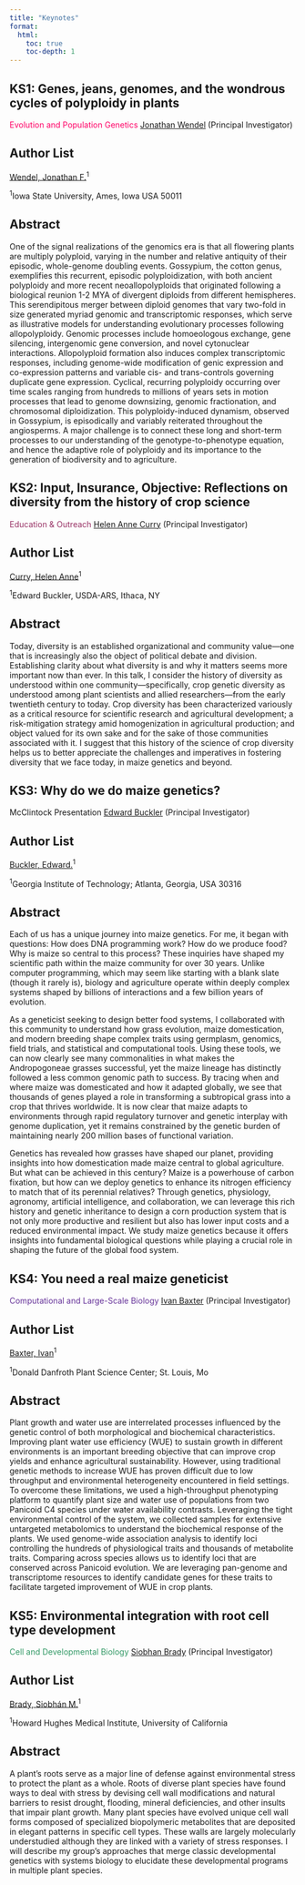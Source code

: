 ```yaml
---
title: "Keynotes"
format:
  html:
    toc: true
    toc-depth: 1
---
```

## KS1: Genes, jeans, genomes, and the wondrous cycles of polyploidy in plants
<font color="#FF0066">Evolution and Population Genetics</font>
[Jonathan Wendel](mailto:jfw@iastate.edu) (Principal Investigator)

::: {.callout-note collapse="true"}
## Author List
<a href='mailto:jfw@iastate.edu'>Wendel, Jonathan F.</a><sup>1</sup><br>

<sup>1</sup>Iowa State University, Ames, Iowa USA 50011<br>
:::

::: {.callout-note collapse="true"}
## Abstract

One of the signal realizations of the genomics era is that all flowering plants are multiply polyploid, varying in the number and relative antiquity of their episodic, whole-genome doubling events. Gossypium, the cotton genus, exemplifies this recurrent, episodic polyploidization, with both ancient polyploidy and more recent neoallopolyploids that originated following a biological reunion 1-2 MYA of divergent diploids from different hemispheres. This serendipitous merger between diploid genomes that vary two-fold in size generated myriad genomic and transcriptomic responses, which serve as illustrative models for understanding evolutionary processes following allopolyploidy. Genomic processes include homoeologous exchange, gene silencing, intergenomic gene conversion, and novel cytonuclear interactions. Allopolyploid formation also induces complex transcriptomic responses, including genome-wide modification of genic expression and co-expression patterns and variable cis- and trans-controls governing duplicate gene expression. Cyclical, recurring polyploidy occurring over time scales ranging from hundreds to millions of years sets in motion processes that lead to genome downsizing, genomic fractionation, and chromosomal diploidization. This polyploidy-induced dynamism, observed in Gossypium, is episodically and variably reiterated throughout the angiosperms. A major challenge is to connect these long and short-term processes to our understanding of the genotype-to-phenotype equation, and hence the adaptive role of polyploidy and its importance to the generation of biodiversity and to agriculture.
:::

## KS2: Input, Insurance, Objective: Reflections on diversity from the history of crop science
<font color="#993366">Education & Outreach</font>
[Helen Anne Curry](mailto:hacurry@gatech.edu) (Principal Investigator)

::: {.callout-note collapse="true"}
## Author List
<a href='mailto:hacurry@gatech.edu'>Curry, Helen Anne</a><sup>1</sup><br>

<sup>1</sup>Edward Buckler, USDA-ARS, Ithaca, NY<br>
:::

::: {.callout-note collapse="true"}
## Abstract

Today, diversity is an established organizational and community value—one that is increasingly also the object of political debate and division. Establishing clarity about what diversity is and why it matters seems more important now than ever. In this talk, I consider the history of diversity as understood within one community—specifically, crop genetic diversity as understood among plant scientists and allied researchers—from the early twentieth century to today. Crop diversity has been characterized variously as a critical resource for scientific research and agricultural development; a risk-mitigation strategy amid homogenization in agricultural production; and object valued for its own sake and for the sake of those communities associated with it. I suggest that this history of the science of crop diversity helps us to better appreciate the challenges and imperatives in fostering diversity that we face today, in maize genetics and beyond.
:::

## KS3: Why do we do maize genetics?
McClintock Presentation
[Edward Buckler](mailto:ed.buckler@usda.gov) (Principal Investigator)

::: {.callout-note collapse="true"}
## Author List
<a href='mailto:ed.buckler@usda.gov'>Buckler, Edward.</a><sup>1</sup><br>

<sup>1</sup>Georgia Institute of Technology; Atlanta, Georgia, USA 30316<br>
:::

::: {.callout-note collapse="true"}
## Abstract

Each of us has a unique journey into maize genetics. For me, it began with questions: How does DNA programming work? How do we produce food? Why is maize so central to this process? These inquiries have shaped my scientific path within the maize community for over 30 years. Unlike computer programming, which may seem like starting with a blank slate (though it rarely is), biology and agriculture operate within deeply complex systems shaped by billions of interactions and a few billion years of evolution.

As a geneticist seeking to design better food systems, I collaborated with this community to understand how grass evolution, maize domestication, and modern breeding shape complex traits using germplasm, genomics, field trials, and statistical and computational tools. Using these tools, we can now clearly see many commonalities in what makes the Andropogoneae grasses successful, yet the maize lineage has distinctly followed a less common genomic path to success. By tracing when and where maize was domesticated and how it adapted globally, we see that thousands of genes played a role in transforming a subtropical grass into a crop that thrives worldwide. It is now clear that maize adapts to environments through rapid regulatory turnover and genetic interplay with genome duplication, yet it remains constrained by the genetic burden of maintaining nearly 200 million bases of functional variation.

Genetics has revealed how grasses have shaped our planet, providing insights into how domestication made maize central to global agriculture. But what can be achieved in this century? Maize is a powerhouse of carbon fixation, but how can we deploy genetics to enhance its nitrogen efficiency to match that of its perennial relatives? Through genetics, physiology, agronomy, artificial intelligence, and collaboration, we can leverage this rich history and genetic inheritance to design a corn production system that is not only more productive and resilient but also has lower input costs and a reduced environmental impact. We study maize genetics because it offers insights into fundamental biological questions while playing a crucial role in shaping the future of the global food system.
:::

## KS4: You need a real maize geneticist
<font color="#663399">Computational and Large-Scale Biology </font>
[Ivan Baxter](mailto:ibaxter@danforthcenter.org) (Principal Investigator)

::: {.callout-note collapse="true"}
## Author List
<a href='mailto:ibaxter@danforthcenter.org'>Baxter, Ivan</a><sup>1</sup><br>

<sup>1</sup>Donald Danfroth Plant Science Center; St. Louis, Mo<br>
:::

::: {.callout-note collapse="true"}
## Abstract

Plant growth and water use are interrelated processes influenced by the genetic control of both morphological and biochemical characteristics. Improving plant water use efficiency (WUE) to sustain growth in different environments is an important breeding objective that can improve crop yields and enhance agricultural sustainability. However, using traditional genetic methods to increase WUE has proven difficult due to low throughput and environmental heterogeneity encountered in field settings. To overcome these limitations, we used a high-throughput phenotyping platform to quantify plant size and water use of populations from two Panicoid C4 species under water availability contrasts. Leveraging the tight environmental control of the system, we collected samples for extensive untargeted metabolomics to understand the biochemical response of the plants. We used genome-wide association analysis to identify loci controlling the hundreds of physiological traits and thousands of metabolite traits. Comparing across species allows us to identify loci that are conserved across Panicoid evolution. We are leveraging pan-genome and transcriptome resources to identify candidate genes for these traits to facilitate targeted improvement of WUE in crop plants.
:::

## KS5: Environmental integration with root cell type development
<font color="#339966">Cell and Developmental Biology </font>
[Siobhan Brady](mailto:sbrady@ucdavis.edu) (Principal Investigator)

::: {.callout-note collapse="true"}
## Author List
<a href='mailto:sbrady@ucdavis.edu'>Brady, Siobhán M.</a><sup>1</sup><br>

<sup>1</sup>Howard Hughes Medical Institute, University of California<br>
:::

::: {.callout-note collapse="true"}
## Abstract

A plant’s roots serve as a major line of defense against environmental stress to protect the plant as a whole. Roots of diverse plant species have found ways to deal with stress by devising cell wall modifications and natural barriers to resist drought, flooding, mineral deficiencies, and other insults that impair plant growth. Many plant species have evolved unique cell wall forms composed of specialized biopolymeric metabolites that are deposited in elegant patterns in specific cell types. These walls are largely molecularly understudied although they are linked with a variety of stress responses. I will describe my group’s approaches that merge classic developmental genetics with systems biology to elucidate these developmental programs in multiple plant species.
:::
